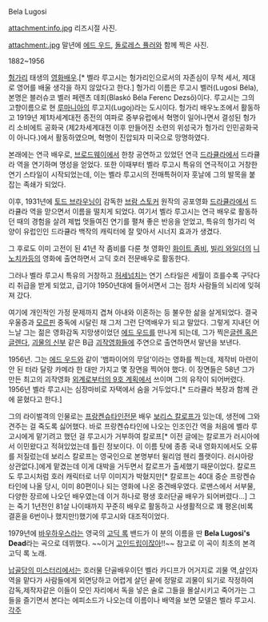 Bela Lugosi

attachment:info.jpg 
리즈시절 사진.

attachment:.jpg 
말년에 [[에드 우드]], [[돌로레스 퓰러]]와 함께 찍은 사진.

1882~1956

[[헝가리]] 태생의 [[영화배우]].[* 벨라 루고시는 헝가리인으로서의 자존심이 무척 세서, 제대로 영어를 배울 생각을 하지 않았다고 한다.] 헝가리 이름은 루고시 벨러(Lugosi Béla), 본명은 블러슈코 벨러 페렌츠 데죄(Blaskó Béla Ferenc Dezső)이다. 루고시는 그의 고향이름으로 현 [[루마니아]]의 루고지(Lugoj)라는 도시이다. 헝가리 배우노조에서 활동하고 1919년 제1차세계대전 종전의 여파로 중부유럽에서 혁명이 일어나면서 결성된 헝가리 소비에트 공화국 (제2차세계대전 이후 만들어진 소련의 위성국가 헝가리 인민공화국이 아니다.)에서 활동하였으며, 혁명이 진압되자 미국으로 망명하였다.   

본래에는 연극 배우로, [[브로드웨이]]에서 한창 공연하고 있었던 연극 [[드라큘라]]에서 드라큘라 역을 연기하며 명성을 얻었다. 또한 이때부터 벨라 루고시 특유의 연극적이고 거창한 연기 스타일이 시작되었는데, 이는 벨라 루고시의 전매특허이자 훗날에 그의 발목을 붙잡는 족쇄가 되었다.

이후, 1931년에 [[토드 브라우닝]]이 감독한 [[브람 스토커]] 원작의 공포영화 [[드라큘라]]에서 드라큘라 역을 맏으면서 이름을 떨치게 되었다. 여기서 벨라 루고시는 연극 배우로 활동하던 때의 경험을 살려 제법 멋들여진 연기를 펼쳐 좋은 반응을 얻었고, 특유의 헝가리 억양이 유럽인인 드라큘라 백작의 캐릭터에 잘 맞아서 시너지 효과가 생겼다.

그 후로도 이미 고전이 된 41년 작 좀비를 다룬 첫 영화인 [[화이트 좀비]], [[빌리 와일더]]의 [[니노치카]]등의 영화에 출연하면서 고딕 호러 전문배우로 활동한다.

그러나 벨라 루고시 특유의 거창하고 [[허세]]넘치는 연기 스타일은 세월이 흐를수록 구닥다리 취급을 받게 되었고, 급기야 1950년대에 들어서면서 그는 점차 사람들의 뇌리에 잊혀져 갔다.

여기에 개인적인 가정 문제까지 겹쳐 아내와 이혼하는 등 불우한 삶을 살게되었다. 결국 우울증과 [[모르핀]] 중독에 시달린 채 그저 그런 단역배우가 되고 말았다. 그렇게 지내던 어느날 그는 젊은 영화감독 지망생이었던 [[에드 우드]]를 만나게 되는데, 그가 찍은[[글렌 혹은 글렌다]], [[괴물의 신부]] 같은 B급 [[괴작]]영화들에 주연으로 출연하면서 말년을 보낸다.

1956년. 그는 [[에드 우드]]와 같이 '뱀파이어의 무덤'이라는 영화를 찍는데, 제작비 마련이 안 된 터라 달랑 카메라 한 대만 가지고 몇 장면을 찍어야 했다. 이 장면들은 58년 그가 만든 최고의 괴작영화 [[외계로부터의 9호 계획]]에서 쓰이며 그의 유작이 되어버렸다. 1956년 벨라 루고시는 심장마비로 자택에서 숨을 거두었다.[* 드라큘라 복장과 함께 관에 묻혔다고 한다.]

그의 라이벌격의 인물로는 [[프랑켄슈타인]]전문 배우 [[보리스 칼로프]]가 있는데, 생전에 그와 견주는 걸 죽도록 싫어했다. 바로 프랑켄슈타인에 나오는 인조인간 역을 처음에 벨라 루고시에게 맡기려고 했던 걸 루고시가 거부하여 칼로프[* 이전 글에는 칼로프가 러시아에서 이민왔다고 적혀있었는데 틀린 정보이다. 이 이름 탓에 종종 국내 영화지에서도 오류를 저질렀는데 보리스 칼로프는 영국인으로 본명부터 윌리엄 헨리 플랫이다. 러시아랑 상관없다.]에게 맡겼는데 이게 대박을 거두면서 칼로프가 출세했기 때문이었다. 칼로프도 루고시처럼 호러 캐릭터로 너무 이미지가 박혔지만[* 칼로프는 40대 중순 프랑켄슈타인에 나올 당시, 이미 80편이나 되는 영화에 나온 중견배우였다. 로맨스에서 서부물,다양한 장르에 나오던 배우였는데 이거 하나로 평생 호러단골 배우가 되어버렸다...] 그는 죽기 1년전인 81살 나이때까지 꾸준히 배우로 활동하고 사생활적으로 꽤 평온(비록 결혼을 6번이나 했지만!)했기에 루고시와 대조적이었다.

1979년에 [[바우하우스]]라는 영국의 [[고딕 록]] 밴드가 이 분의 이름을 딴 '''Bela Lugosi's Dead'''라는 곡으로 데뷔했다. ~~이거 [[고인드립]]이잖아!!~~ 참고로 이 곡이 최초의 본격 고딕 록 노래.

[[납골당의 미스터리]]에서는 호러물 단골배우이던 벨라 카디프가 어거지로 괴물 역,살인자 역을 맡다가 사람들에게 외면당하고 어렵게 살던 끝에 정말로 괴물이 되기로 작정하여 감독,제작자같은 이들이 모인 자리에서 독을 넣은 술로 그들을 몰살시키고 죽어가는 그들을 즐기면서 본다는 에피소드가 나오는데 이름이나 배역을 보면 모델은 벨라 루고시.
[[각주]]
